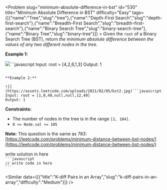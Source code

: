 
<Problem slug="minimum-absolute-difference-in-bst" id="530" title="Minimum Absolute Difference in BST" difficulty="Easy" tags={[{"name":"Tree","slug":"tree"},{"name":"Depth-First Search","slug":"depth-first-search"},{"name":"Breadth-First Search","slug":"breadth-first-search"},{"name":"Binary Search Tree","slug":"binary-search-tree"},{"name":"Binary Tree","slug":"binary-tree"}]} >
    Given the `root` of a Binary Search Tree (BST), return _the minimum absolute difference between the values of any two different nodes in the tree_.

**Example 1:**

![](https://assets.leetcode.com/uploads/2021/02/05/bst1.jpg)```javascript 
Input: root = [4,2,6,1,3]
Output: 1
```

**Example 2:**

![](https://assets.leetcode.com/uploads/2021/02/05/bst2.jpg)```javascript 
Input: root = [1,0,48,null,null,12,49]
Output: 1
```

**Constraints:**

*   The number of nodes in the tree is in the range `[2, 104]`.
*   `0 <= Node.val <= 105`

**Note:** This question is the same as 783: [https://leetcode.com/problems/minimum-distance-between-bst-nodes/](https://leetcode.com/problems/minimum-distance-between-bst-nodes/)
</Problem >

<Solution>
write solution in here
</Solution>

<Code>
```javascript
// write code in here
```
</Code>

<Similar data={[{"title":"K-diff Pairs in an Array","slug":"k-diff-pairs-in-an-array","difficulty":"Medium"}]} />
